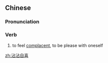 ==Chinese==
{{zh-forms}}

===Pronunciation===
{{zh-pron
|m=zhānzhānzìxǐ
|cat=v
}}

===Verb===
{{zh-verb}}

# to feel [[complacent]], to be please with oneself
#: {{zh-x|不要 '''沾沾自喜''' 於 一 得 之 功。|Don't be '''complacent''' over an occasional/minor/single success.}}

[[zh:沾沾自喜]]